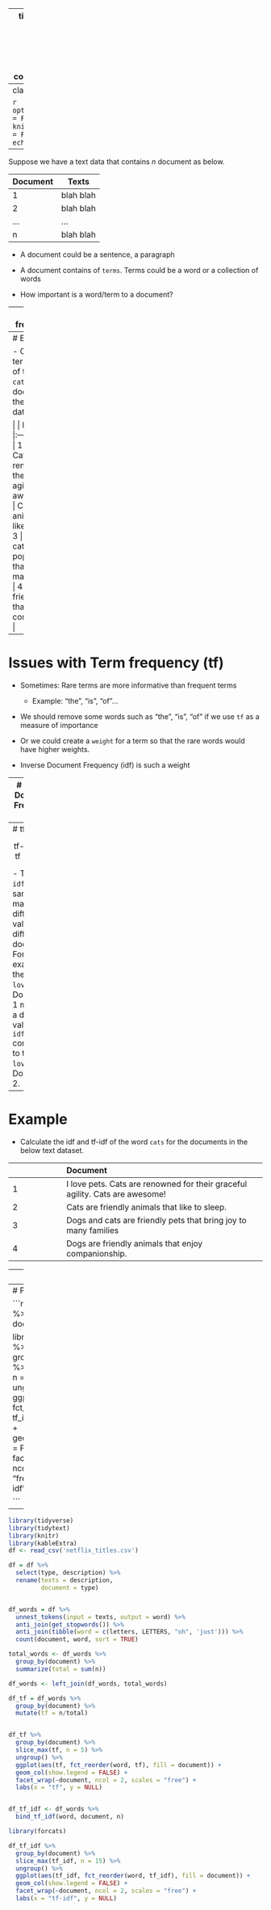 
---
title: "Analyzing frequency: tf-idf"
output:
  xaringan::moon_reader:
    lib_dir: libs
    nature:
      highlightStyle: github
      highlightLines: true
      countIncrementalSlides: false
      
   

---
class: inverse, middle, center

```r
options(htmltools.dir.version = FALSE)
knitr::opts_chunk$set(message = FALSE, warning = FALSE, echo = FALSE)
```

---
Suppose we have a text data that contains $n$ document as below. 

| Document  |   Texts         |
|---|------------|
| 1  | blah blah  | 
| 2  |  blah blah |
| ...  | ...        |
| n  | blah blah   | 

- A document could be a sentence, a paragraph 

- A document contains of `terms`.  Terms could be a word or a collection of words

- How important is a word/term to a document?

---
# Term frequency (tf)

- The more often the words show up the more important it is

- We could use `Term Frequency`   

- TF (Term Frequency) = (Number of times term `t` appears in a document) / (Total number of terms in the document).

- Please notice that the same word/term may have different `tf` in a different document

- For example: the word `love` in document 1 may have different `tf` when compared with that of document 2. 

---
# Example

- Calculate the term frequency of the word `cats` for each document in the below text dataset. 


|   | Document     |
|:---|:--------------|
| 1 | I love cats. Cats are renowned for their graceful agility. Cats are awesome!  |
| 2 | Cats are furry animals that like to sleep.            |
| 3 | Dogs and cats are popular pets that bring joy to many families            |
| 4 | Dogs are friendly animals that enjoy companionship.            |

---
# Issues with Term frequency (tf)

- Sometimes: Rare terms are more informative than frequent terms

    - Example: “the”, “is”, “of”...

- We should remove some words such as “the”, “is”, “of” if we use `tf` as a measure of importance

- Or we could create a `weight` for a term so that the rare words would have higher weights.

- Inverse Document Frequency (idf) is such a weight


---
# Inverse Document Frequency (idf)

- IDF (Inverse Document Frequency) = log_e(Total number of documents / Number of documents with term `t` in it).

$$idf(t) = \ln \bigg(\frac{\text{Total number of documents}}{\text{Number of documents with term t in it}} \bigg)$$

- The idf of a rare term is high, whereas the idf of a frequent term is likely to be low

- The `idf` of a term is a constant throughout the document.  For example the word `love` in Document 1 should have the same `idf` as the word `love` in Document 2. 

---
# tf-idf


$$\text{tf-idf }(t) = \text{tf }(t) \cdot \text{tf }(t) $$

- The `tf-idf` of the same term may have different values in different documents.  For example the word `love` in Document 1 may have a different value `tf-idf` compared to the word `love` in Document 2. 


---
# Example

- Calculate the idf and tf-idf of the word `cats` for the documents in the below text dataset. 


|   | Document     |
|:---|:--------------|
| 1 | I love pets. Cats are renowned for their graceful agility. Cats are awesome!  |
| 2 | Cats are friendly animals that like to sleep.            |
| 3 | Dogs and cats are friendly pets that bring joy to many families            |
| 4 | Dogs are friendly animals that enjoy companionship.            |

---
# Example

[Sample Codes](assignment14_codes.html)

```r
library(tidyverse)
library(ggplot2)
library(tidytext)
df <- read_csv('amazon_reviews.csv')

df = df %>% 
  select(name, reviews.text) %>% 
  filter(name %in% c('Amazon Kindle Paperwhite - eBook reader - 4 GB - 6 monochrome Paperwhite - touchscreen - Wi-Fi - black,,,',	
'All-New Fire HD 8 Tablet, 8 HD Display, Wi-Fi, 16 GB - Includes Special Offers, Magenta')) %>% 
  rename(texts = reviews.text,
         document = name)


stop_word2 = tibble(word = c(letters, LETTERS, "oh", 'just'))

df_words = df %>% 
  unnest_tokens(input = texts, output = word) %>% 
  count(document, word, sort = TRUE) %>% 
  anti_join(get_stopwords()) %>% 
  anti_join(stop_word2)

total_words <- df_words %>% 
  group_by(document) %>% 
  summarize(total = sum(n))

df_words <- left_join(df_words, total_words)

df_tf = df_words %>% 
  group_by(document) %>% 
  mutate(tf = n/total)

df_tf %>% 
  group_by(document) %>% 
  slice_max(tf, n = 5) %>% 
  ungroup() %>%
  ggplot(aes(tf, fct_reorder(word, tf), fill = document)) +
  geom_col(show.legend = FALSE) +
  facet_wrap(~document, ncol = 2, scales = "free") +
  labs(x = "tf", y = NULL)


```

---
# Plot tf-idf

```r
df_tf_idf <- df_words %>%
  bind_tf_idf(word, document, n)

library(forcats)
df_tf_idf %>%
  group_by(document) %>%
  slice_max(tf_idf, n = 15) %>%
  ungroup() %>%
  ggplot(aes(tf_idf, fct_reorder(word, tf_idf), fill = document)) +
  geom_col(show.legend = FALSE) +
  facet_wrap(~document, ncol = 2, scales = "free") +
  labs(x = "tf-idf", y = NULL)

```




---

```r
library(tidyverse)
library(tidytext)
library(knitr)
library(kableExtra)
df <- read_csv('netflix_titles.csv')

df = df %>% 
  select(type, description) %>% 
  rename(texts = description,
         document = type)


df_words = df %>% 
  unnest_tokens(input = texts, output = word) %>% 
  anti_join(get_stopwords()) %>% 
  anti_join(tibble(word = c(letters, LETTERS, "oh", 'just'))) %>% 
  count(document, word, sort = TRUE)

total_words <- df_words %>% 
  group_by(document) %>% 
  summarize(total = sum(n))

df_words <- left_join(df_words, total_words)

df_tf = df_words %>% 
  group_by(document) %>% 
  mutate(tf = n/total)


df_tf %>% 
  group_by(document) %>% 
  slice_max(tf, n = 5) %>% 
  ungroup() %>%
  ggplot(aes(tf, fct_reorder(word, tf), fill = document)) +
  geom_col(show.legend = FALSE) +
  facet_wrap(~document, ncol = 2, scales = "free") +
  labs(x = "tf", y = NULL)


df_tf_idf <- df_words %>%
  bind_tf_idf(word, document, n)

library(forcats)

df_tf_idf %>%
  group_by(document) %>%
  slice_max(tf_idf, n = 15) %>%
  ungroup() %>%
  ggplot(aes(tf_idf, fct_reorder(word, tf_idf), fill = document)) +
  geom_col(show.legend = FALSE) +
  facet_wrap(~document, ncol = 2, scales = "free") +
  labs(x = "tf-idf", y = NULL)
```














